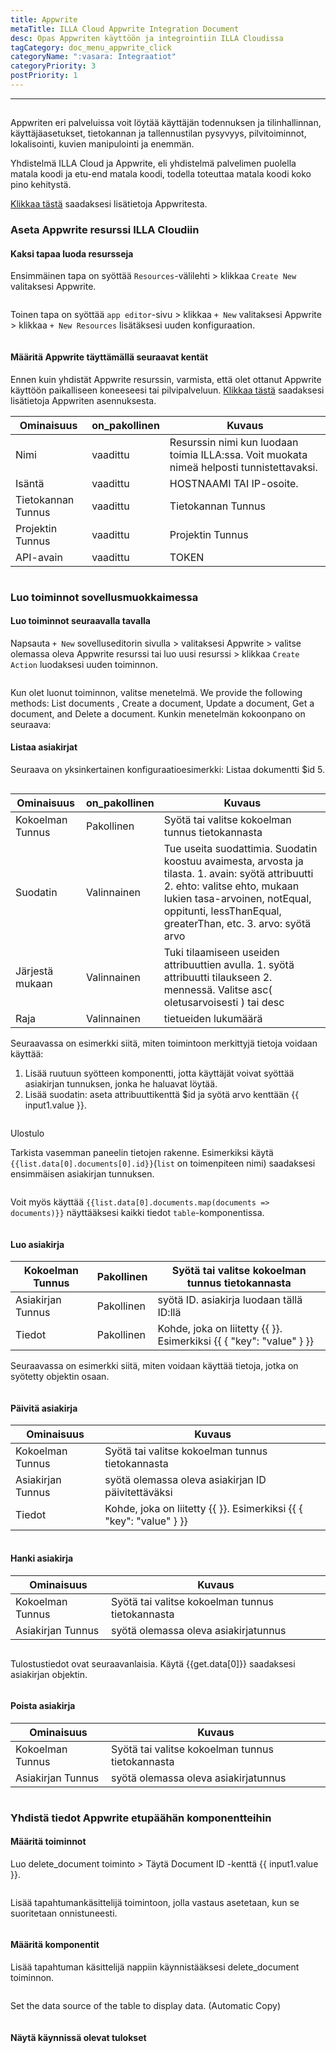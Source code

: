 ```yaml
---
title: Appwrite
metaTitle: ILLA Cloud Appwrite Integration Document
desc: Opas Appwriten käyttöön ja integrointiin ILLA Cloudissa
tagCategory: doc_menu_appwrite_click
categoryName: ":vasara: Integraatiot"
categoryPriority: 3
postPriority: 1
---
```


* * *

## <h2 hidden>Appwrite tietokanta</h2>

Appwriten eri palveluissa voit löytää käyttäjän todennuksen ja tilinhallinnan, käyttäjäasetukset, tietokannan ja tallennustilan pysyvyys, pilvitoiminnot, lokalisointi, kuvien manipulointi ja enemmän. 

Yhdistelmä ILLA Cloud ja Appwrite, eli yhdistelmä palvelimen puolella matala koodi ja etu-end matala koodi, todella toteuttaa matala koodi koko pino kehitystä.

[Klikkaa tästä](https://appwrite.io/) saadaksesi lisätietoja Appwritesta.

### Aseta Appwrite resurssi ILLA Cloudiin

#### Kaksi tapaa luoda resursseja

Ensimmäinen tapa on syöttää `Resources`-välilehti > klikkaa `Create New` valitaksesi Appwrite. 

<img src='https://cdn.illacloud.com/official-website/img/docs/assemble/appwrite1.png' alt="" />

Toinen tapa on syöttää `app editor`-sivu > klikkaa `+ New` valitaksesi Appwrite > klikkaa `+ New Resources` lisätäksesi uuden konfiguraation. 

<img src='https://cdn.illacloud.com/official-website/img/docs/assemble/appwrite2.png' alt="" />

#### Määritä Appwrite täyttämällä seuraavat kentät

Ennen kuin yhdistät Appwrite resurssin, varmista, että olet ottanut Appwrite käyttöön paikalliseen koneeseesi tai pilvipalveluun. [Klikkaa tästä](https://appwrite.io/docs/installation) saadaksesi lisätietoja Appwriten asennuksesta. 

| Ominaisuus         | on_pakollinen | Kuvaus                                                                                     |
| ------------------ | ------------- | ------------------------------------------------------------------------------------------ |
| Nimi               | vaadittu      | Resurssin nimi kun luodaan toimia ILLA:ssa. Voit muokata nimeä helposti tunnistettavaksi.  |
| Isäntä             | vaadittu      | HOSTNAAMI TAI IP-osoite.                                                                   |
| Tietokannan Tunnus | vaadittu      | Tietokannan Tunnus                                                                         |
| Projektin Tunnus   | vaadittu      | Projektin Tunnus                                                                           |
| API-avain          | vaadittu      | TOKEN                                                                                      |

<img src='https://cdn.illacloud.com/official-website/img/docs/assemble/appwrite3.png' alt="" />

### Luo toiminnot sovellusmuokkaimessa

#### Luo toiminnot seuraavalla tavalla

Napsauta `+ New` sovelluseditorin sivulla > valitaksesi Appwrite > valitse olemassa oleva Appwrite resurssi tai luo uusi resurssi > klikkaa `Create Action` luodaksesi uuden toiminnon. 

<img src='https://cdn.illacloud.com/official-website/img/docs/assemble/appwrite4.png' alt="" />

Kun olet luonut toiminnon, valitse menetelmä. We provide the following methods: List documents , Create a document, Update a document, Get a document, and Delete a document. Kunkin menetelmän kokoonpano on seuraava: 

#### Listaa asiakirjat

Seuraava on yksinkertainen konfiguraatioesimerkki: Listaa dokumentti $id 5. 

<img src='https://cdn.illacloud.com/official-website/img/docs/assemble/appwrite5.png' alt="" />

| Ominaisuus       | on_pakollinen | Kuvaus                                                                                                                                                                                                                            |
| ---------------- | ------------- | --------------------------------------------------------------------------------------------------------------------------------------------------------------------------------------------------------------------------------- |
| Kokoelman Tunnus | Pakollinen    | Syötä tai valitse kokoelman tunnus tietokannasta                                                                                                                                                                                  |
| Suodatin         | Valinnainen   | Tue useita suodattimia. Suodatin koostuu avaimesta, arvosta ja tilasta. 1. avain: syötä attribuutti 2. ehto: valitse ehto, mukaan lukien tasa-arvoinen, notEqual, oppitunti, lessThanEqual, greaterThan, etc. 3. arvo: syötä arvo |
| Järjestä mukaan  | Valinnainen   | Tuki tilaamiseen useiden attribuuttien avulla. 1. syötä attribuutti tilaukseen 2. mennessä. Valitse asc( oletusarvoisesti ) tai desc                                                                                              |
| Raja             | Valinnainen   | tietueiden lukumäärä                                                                                                                                                                                                              |

Seuraavassa on esimerkki siitä, miten toimintoon merkittyjä tietoja voidaan käyttää:

1.  Lisää ruutuun syötteen komponentti, jotta käyttäjät voivat syöttää asiakirjan tunnuksen, jonka he haluavat löytää.  
2.  Lisää suodatin: aseta attribuuttikenttä $id ja syötä arvo kenttään {{ input1.value }}. 

<img src='https://cdn.illacloud.com/official-website/img/docs/assemble/appwrite6.png' alt="" />

Ulostulo

Tarkista vasemman paneelin tietojen rakenne. Esimerkiksi käytä `{{list.data[0].documents[0].id}}`(`list` on toimenpiteen nimi) saadaksesi ensimmäisen asiakirjan tunnuksen. 

<img src='https://cdn.illacloud.com/official-website/img/docs/assemble/appwrite7.png' alt="" />

Voit myös käyttää `{{list.data[0].documents.map(documents => documents)}}` näyttääksesi kaikki tiedot `table`-komponentissa. 

<img src='https://cdn.illacloud.com/official-website/img/docs/assemble/appwrite8.png' alt="" />

#### Luo asiakirja

| Kokoelman Tunnus  | Pakollinen | Syötä tai valitse kokoelman tunnus tietokannasta                    |
| ----------------- | ---------- | ------------------------------------------------------------------- |
| Asiakirjan Tunnus | Pakollinen | syötä ID. asiakirja luodaan tällä ID:llä                            |
| Tiedot            | Pakollinen | Kohde, joka on liitetty {{ }}. Esimerkiksi {{ { "key": "value" } }} |

Seuraavassa on esimerkki siitä, miten voidaan käyttää tietoja, jotka on syötetty objektin osaan. 

<img src='https://cdn.illacloud.com/official-website/img/docs/assemble/appwrite9.png' alt="" />

#### Päivitä asiakirja

| Ominaisuus        | Kuvaus                                                              |
| ----------------- | ------------------------------------------------------------------- |
| Kokoelman Tunnus  | Syötä tai valitse kokoelman tunnus tietokannasta                    |
| Asiakirjan Tunnus | syötä olemassa oleva asiakirjan ID päivitettäväksi                  |
| Tiedot            | Kohde, joka on liitetty {{ }}. Esimerkiksi {{ { "key": "value" } }} |

<img src='https://cdn.illacloud.com/official-website/img/docs/assemble/appwrite10.png' alt="" />

#### Hanki asiakirja

| Ominaisuus        | Kuvaus                                           |
| ----------------- | ------------------------------------------------ |
| Kokoelman Tunnus  | Syötä tai valitse kokoelman tunnus tietokannasta |
| Asiakirjan Tunnus | syötä olemassa oleva asiakirjatunnus             |

<img src='https://cdn.illacloud.com/official-website/img/docs/assemble/appwrite11.png' alt="" />

Tulostustiedot ovat seuraavanlaisia. Käytä {{get.data[0]}} saadaksesi asiakirjan objektin.

<img src='https://cdn.illacloud.com/official-website/img/docs/assemble/appwrite12.png' alt="" />

#### Poista asiakirja

| Ominaisuus        | Kuvaus                                           |
| ----------------- | ------------------------------------------------ |
| Kokoelman Tunnus  | Syötä tai valitse kokoelman tunnus tietokannasta |
| Asiakirjan Tunnus | syötä olemassa oleva asiakirjatunnus             |

<img src='https://cdn.illacloud.com/official-website/img/docs/assemble/appwrite13.png' alt="" />

### Yhdistä tiedot Appwrite etupäähän komponentteihin

#### Määritä toiminnot

Luo delete_document toiminto > Täytä Document ID -kenttä {{ input1.value }}. 

<img src='https://cdn.illacloud.com/official-website/img/docs/assemble/appwrite14.png' alt="" />

Lisää tapahtumankäsittelijä toimintoon, jolla vastaus asetetaan, kun se suoritetaan onnistuneesti. 

<img src='https://cdn.illacloud.com/official-website/img/docs/assemble/appwrite15.png' alt="" />

#### Määritä komponentit

Lisää tapahtuman käsittelijä nappiin käynnistääksesi delete_document toiminnon. 

<img src='https://cdn.illacloud.com/official-website/img/docs/assemble/appwrite16.png' alt="" />

Set the data source of the table to display data. (Automatic Copy) 

<img src='https://cdn.illacloud.com/official-website/img/docs/assemble/appwrite17.png' alt="" />

#### Näytä käynnissä olevat tulokset

<img src='https://cdn.illacloud.com/official-website/img/docs/assemble/appwrite18.gif' alt="" />
